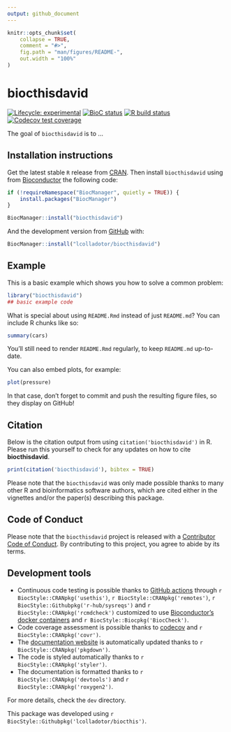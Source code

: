 ```yaml
---
output: github_document
---
```


<!-- README.md is generated from README.Rmd. Please edit that file -->

```r
knitr::opts_chunk$set(
    collapse = TRUE,
    comment = "#>",
    fig.path = "man/figures/README-",
    out.width = "100%"
)
```

# biocthisdavid

<!-- badges: start -->
[![Lifecycle: experimental](https://img.shields.io/badge/lifecycle-experimental-orange.svg)](https://www.tidyverse.org/lifecycle/#experimental)
[![BioC status](http://www.bioconductor.org/shields/build/release/bioc/biocthisdavid.svg)](https://bioconductor.org/checkResults/release/bioc-LATEST/biocthisdavid)
[![R build status](https://github.com/lcolladotor/biocthisdavid/workflows/R-CMD-check-bioc/badge.svg)](https://github.com/lcolladotor/biocthisdavid/actions)
[![Codecov test coverage](https://codecov.io/gh/lcolladotor/biocthisdavid/branch/master/graph/badge.svg)](https://codecov.io/gh/lcolladotor/biocthisdavid?branch=master)
<!-- badges: end -->

The goal of `biocthisdavid` is to ...

## Installation instructions

Get the latest stable `R` release from [CRAN](http://cran.r-project.org/). Then install `biocthisdavid` using from [Bioconductor](http://bioconductor.org/) the following code:

```r
if (!requireNamespace("BiocManager", quietly = TRUE)) {
    install.packages("BiocManager")
}

BiocManager::install("biocthisdavid")
```

And the development version from [GitHub](https://github.com/) with:

```r
BiocManager::install("lcolladotor/biocthisdavid")
```
## Example

This is a basic example which shows you how to solve a common problem:

```r
library("biocthisdavid")
## basic example code
```

What is special about using `README.Rmd` instead of just `README.md`? You can include R chunks like so:

```r
summary(cars)
```

You'll still need to render `README.Rmd` regularly, to keep `README.md` up-to-date.

You can also embed plots, for example:

```r
plot(pressure)
```

In that case, don't forget to commit and push the resulting figure files, so they display on GitHub!

## Citation

Below is the citation output from using `citation('biocthisdavid')` in R. Please
run this yourself to check for any updates on how to cite __biocthisdavid__.

```r
print(citation('biocthisdavid'), bibtex = TRUE)
```

Please note that the `biocthisdavid` was only made possible thanks to many other R and bioinformatics software authors, which are cited either in the vignettes and/or the paper(s) describing this package.

## Code of Conduct

Please note that the `biocthisdavid` project is released with a [Contributor Code of Conduct](https://contributor-covenant.org/version/2/0/CODE_OF_CONDUCT.html). By contributing to this project, you agree to abide by its terms.

## Development tools

* Continuous code testing is possible thanks to [GitHub actions](https://www.tidyverse.org/blog/2020/04/usethis-1-6-0/)  through `r BiocStyle::CRANpkg('usethis')`, `r BiocStyle::CRANpkg('remotes')`, `r BiocStyle::Githubpkg('r-hub/sysreqs')` and `r BiocStyle::CRANpkg('rcmdcheck')` customized to use [Bioconductor's docker containers](https://www.bioconductor.org/help/docker/) and `r BiocStyle::Biocpkg('BiocCheck')`.
* Code coverage assessment is possible thanks to [codecov](https://codecov.io/gh) and `r BiocStyle::CRANpkg('covr')`.
* The [documentation website](http://lcolladotor.github.io/biocthisdavid) is automatically updated thanks to `r BiocStyle::CRANpkg('pkgdown')`.
* The code is styled automatically thanks to `r BiocStyle::CRANpkg('styler')`.
* The documentation is formatted thanks to `r BiocStyle::CRANpkg('devtools')` and `r BiocStyle::CRANpkg('roxygen2')`.

For more details, check the `dev` directory.

This package was developed using `r BiocStyle::Githubpkg('lcolladotor/biocthis')`.


